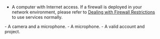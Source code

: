 
<Windows />
<Android />
<Ios />
<MacOS />
<Web />
<ReactNative />
<ReactJS />
<Electron/>
<Flutter />
<Unity />
<Unreal/>

- A computer with Internet access. If a firewall is deployed in your network environment, please refer to [Dealing with Firewall Restrictions](../develop/cloud-proxy) to use <Vg k="COMPANY" /> services normally.
<ProductWrapper product="video-calling, interactive-live-streaming, broadcast-streaming">
- A camera and a microphone.
</ProductWrapper>
<ProductWrapper product="voice-calling">
- A microphone.
</ProductWrapper>
- A valid <Vg k="COMPANY" /> account and project. 
